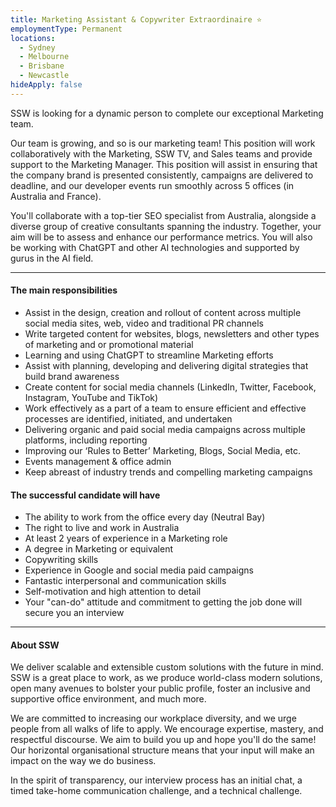 ```yaml
---
title: Marketing Assistant & Copywriter Extraordinaire ⭐️
employmentType: Permanent
locations:
  - Sydney
  - Melbourne
  - Brisbane
  - Newcastle
hideApply: false
---
```


SSW is looking for a dynamic person to complete our exceptional Marketing team.

Our team is growing, and so is our marketing team! This position will work collaboratively with the Marketing, SSW TV, and Sales teams and provide support to the Marketing Manager. This position will assist in ensuring that the company brand is presented consistently, campaigns are delivered to deadline, and our developer events run smoothly across 5 offices (in Australia and France).  

You'll collaborate with a top-tier SEO specialist from Australia, alongside a diverse group of creative consultants spanning the industry. Together, your aim will be to assess and enhance our performance metrics. You will also be working with ChatGPT and other AI technologies and supported by gurus in the AI field. 

***

#### The main responsibilities

* Assist in the design, creation and rollout of content across multiple social media sites, web, video and traditional PR channels 
* Write targeted content for websites, blogs, newsletters and other types of marketing and or promotional material 
* Learning and using ChatGPT to streamline Marketing efforts 
* Assist with planning, developing and delivering digital strategies that build brand awareness 
* Create content for social media channels (LinkedIn, Twitter, Facebook, Instagram, YouTube and TikTok) 
* Work effectively as a part of a team to ensure efficient and effective processes are identified, initiated, and undertaken 
* Delivering organic and paid social media campaigns across multiple platforms, including reporting 
* Improving our ‘Rules to Better’ Marketing, Blogs, Social Media, etc. 
* Events management & office admin 
* Keep abreast of industry trends and compelling marketing campaigns 

#### The successful candidate will have

* The ability to work from the office every day (Neutral Bay) 
* The right to live and work in Australia 
* At least 2 years of experience in a Marketing role 
* A degree in Marketing or equivalent 
* Copywriting skills 
* Experience in Google and social media paid campaigns 
* Fantastic interpersonal and communication skills 
* Self-motivation and high attention to detail 
* Your "can-do" attitude and commitment to getting the job done will secure you an interview 

***

#### About SSW

We deliver scalable and extensible custom solutions with the future in mind. SSW is a great place to work, as we produce world-class modern solutions, open many avenues to bolster your public profile, foster an inclusive and supportive office environment, and much more. 

We are committed to increasing our workplace diversity, and we urge people from all walks of life to apply. We encourage expertise, mastery, and respectful discourse. We aim to build you up and hope you'll do the same! Our horizontal organisational structure means that your input will make an impact on the way we do business. 

In the spirit of transparency, our interview process has an initial chat, a timed take-home communication challenge, and a technical challenge. 

